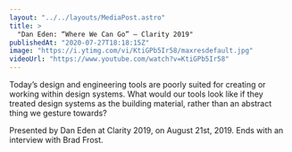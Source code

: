```yaml
---
layout: "../../layouts/MediaPost.astro"
title: >
  "Dan Eden: “Where We Can Go” — Clarity 2019"
publishedAt: "2020-07-27T18:18:15Z"
image: "https://i.ytimg.com/vi/KtiGPb5Ir58/maxresdefault.jpg"
videoUrl: "https://www.youtube.com/watch?v=KtiGPb5Ir58"
---
```


Today’s design and engineering tools are poorly suited for creating or working within design systems. What would our tools look like if they treated design systems as the building material, rather than an abstract thing we gesture towards?

Presented by Dan Eden at Clarity 2019, on August 21st, 2019. Ends with an interview with Brad Frost.
